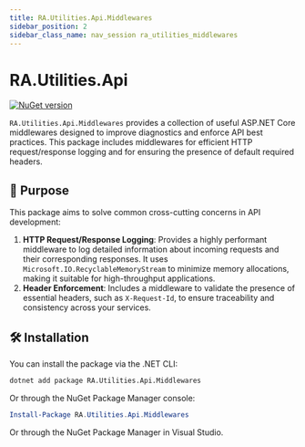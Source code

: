 ```yaml
---
title: RA.Utilities.Api.Middlewares
sidebar_position: 2
sidebar_class_name: nav_session ra_utilities_middlewares
---
```



<p align="center">
<LogoSvg width={'15rem'} height={'15rem'} />
</p>

# RA.Utilities.Api

[![NuGet version](https://img.shields.io/nuget/v/RA.Utilities.Api.Middlewares.svg)](https://www.nuget.org/packages/RA.Utilities.Api.Middlewares/)

`RA.Utilities.Api.Middlewares` provides a collection of useful ASP.NET Core middlewares designed to improve diagnostics and enforce API best practices.
This package includes middlewares for efficient HTTP request/response logging and for ensuring the presence of default required headers.

## 🎯 Purpose

This package aims to solve common cross-cutting concerns in API development:

1.  **HTTP Request/Response Logging**: Provides a highly performant middleware to log detailed information about incoming requests and their corresponding responses.
It uses `Microsoft.IO.RecyclableMemoryStream` to minimize memory allocations, making it suitable for high-throughput applications.
2.  **Header Enforcement**: Includes a middleware to validate the presence of essential headers, such as `X-Request-Id`, to ensure traceability and consistency across your services.

## 🛠️ Installation

You can install the package via the .NET CLI:

```bash
dotnet add package RA.Utilities.Api.Middlewares
```

Or through the NuGet Package Manager console:

```powershell
Install-Package RA.Utilities.Api.Middlewares
```

Or through the NuGet Package Manager in Visual Studio.

<br />
<br />

<DocCardList />